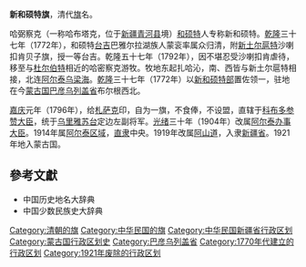 '''新和硕特旗'''，清代[[旗_(行政区划)|旗]]名。

哈弼察克（一称哈布塔克，位于[[新疆|新疆]][[青河县|青河县]]境）[[和硕特|和硕特]]人专称新和硕特。[[乾隆|乾隆]]三十七年（1772年），和硕特[[台吉|台吉]]巴雅尔拉湖族人蒙衮率属众归清，附[[新土尔扈特二旗|新土尔扈特]]沙喇扣肯贝子旗，授一等台吉。乾隆五十七年（1792年），因不堪忍受沙喇扣肯虐待，移至与[[杜尔伯特部_(绰罗斯氏)|杜尔伯特]]相近的哈密察克游牧。牧地东起扎哈沁，南、西皆与新土尔扈特相接，北连[[阿尔泰乌梁海|阿尔泰乌梁海]]。[[乾隆|乾隆]]三十七年（1772年）以[[新和硕特部|新和硕特部]]置佐领一，驻地在今[[蒙古国|蒙古国]][[巴彦乌列盖省|巴彦乌列盖省]]布尔根西北。

[[嘉庆|嘉庆]]元年（1796年），给[[札萨克|札萨克]]印，自为一旗，不食俸，不设盟，直辖于[[科布多参赞大臣|科布多参赞大臣]]，统于[[乌里雅苏台|乌里雅苏台]]定边左副将军。[[光绪|光绪]]三十年（1904年）改属[[阿尔泰办事大臣|阿尔泰办事大臣]]。1914年属[[阿尔泰区域|阿尔泰区域]]，[[直隶|直隶]]中央。1919年改属[[阿山道|阿山道]]，入隶[[新疆省_(中華民國)|新疆省]]。1921年地入蒙古国。 

==參考文獻==
* 中国历史地名大辞典 
* 中国少数民族史大辞典 

[[Category:清朝的旗|Category:清朝的旗]]
[[Category:中华民国的旗|Category:中华民国的旗]]
[[Category:中华民国新疆省行政区划|Category:中华民国新疆省行政区划]]
[[Category:蒙古国行政区划史|Category:蒙古国行政区划史]]
[[Category:巴彦乌列盖省|Category:巴彦乌列盖省]]
[[Category:1770年代建立的行政区划|Category:1770年代建立的行政区划]]
[[Category:1921年废除的行政区划|Category:1921年废除的行政区划]]